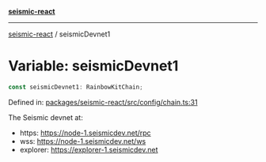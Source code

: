 [**seismic-react**](/seismic-react/README.mdx)

---

[seismic-react](/seismic-react/globals.mdx) / seismicDevnet1

# Variable: seismicDevnet1

```ts
const seismicDevnet1: RainbowKitChain;
```

Defined in: [packages/seismic-react/src/config/chain.ts:31](https://github.com/SeismicSystems/seismic-client/blob/1cf28f7efa87d88dbbf125297b22238c4b4e0bba/packages/seismic-react/src/config/chain.ts#L31)

The Seismic devnet at:

- https: https://node-1.seismicdev.net/rpc
- wss: https://node-1.seismicdev.net/ws
- explorer: https://explorer-1.seismicdev.net
